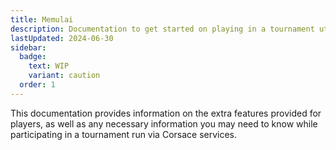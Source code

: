 ```yaml
---
title: Memulai
description: Documentation to get started on playing in a tournament utilizing Corsace services.
lastUpdated: 2024-06-30
sidebar:
  badge:
    text: WIP
    variant: caution
  order: 1
---
```



This documentation provides information on the extra features provided for players, as well as any necessary information you may need to know while participating in a tournament run via Corsace services.

<WorkInProgress section="tournament_play" />
